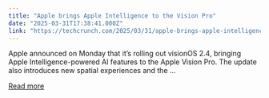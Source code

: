 ```yaml
---
title: "Apple brings Apple Intelligence to the Vision Pro"
date: "2025-03-31T17:38:41.000Z"
link: "https://techcrunch.com/2025/03/31/apple-brings-apple-intelligence-to-the-vision-pro/"
---
```


Apple announced on Monday that it&#8217;s rolling out visionOS 2.4, bringing Apple Intelligence-powered AI features to the Apple Vision Pro. The update also introduces new spatial experiences and the ...

[Read more](https://techcrunch.com/2025/03/31/apple-brings-apple-intelligence-to-the-vision-pro/)
